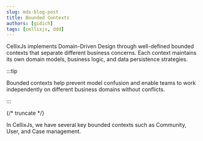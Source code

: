 ```yaml
---
slug: mdx-blog-post
title: Bounded Contexts
authors: [gidich]
tags: [cellixjs, ddd]
---
```


CellixJs implements Domain-Driven Design through well-defined bounded contexts that separate different business concerns. Each context maintains its own domain models, business logic, and data persistence strategies.

:::tip

Bounded contexts help prevent model confusion and enable teams to work independently on different business domains without conflicts.

:::

{/* truncate */}

In CellixJs, we have several key bounded contexts such as Community, User, and Case management.